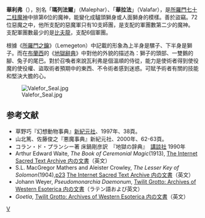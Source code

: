 '''華利弗'''（{{lang-en|'''Valefor'''}}），別名「'''瑪列法爾'''」（Malephar）、「'''華拉法'''」（Valafar），是[[所羅門七十二柱魔神|所羅門七十二柱魔神]]中排第6位的魔神，能變化成驢頭獅身或人面獅身的模樣。善於盜竊。72位惡魔之中，他所支配的惡魔軍只有10支師團，是支配的軍團數第二少的魔神。支配軍團數最少的是[[比夫龍|比夫龍]]，支配6個軍團。

根據《[[所羅門之鑰|所羅門之鑰]]》（Lemegeton）中記載的形象為上半身是騾子、下半身是獅子。而在[[科蘭·戴·布蘭西|布蘭西]]的《[[地獄辭典|地獄辭典]]》中對他的外貌的描述為：獅子的頭部、一雙鵝的腳、兔子的尾巴。對於召喚者來說瓦利弗是個溫順的侍從，能力是使術者得到使役魔的使役權、盜取術者預期中的東西、不令術者感到迷惑。可賦予術者有關的技能和堅決大膽的心。

[[File:Valefor_Seal.jpg|thumb]]

==参考文献==
* 草野巧『幻想動物事典』[[新紀元社|新紀元社]]、1997年、38頁。
* 山北篤、佐藤俊之『悪魔事典』新紀元社、2000年、62-63頁。
* コラン・ド・プランシー著 床鍋剛彦訳　『地獄の辞典』　[[講談社|講談社]] 1990年
* Arthur Edward Waite, ''The Book of Ceremonial Magic''(1913), [http://www.sacred-texts.com/grim/bcm/index.htm The Internet Sacred Text Archive 内の文書]（英文）
* S.L. MacGregor Mathers and Aleister Crowley, ''The Lesser Key of Solomon''(1904),[http://www.sacred-texts.com/grim/lks/lks05.htm p23] [http://www.sacred-texts.com/grim/lks/index.htm The Internet Sacred Text Archive 内の文書]（英文）
* Johann Weyer, ''Pseudomonarchia Daemonum'', [http://www.esotericarchives.com/solomon/weyer.htm Twilit Grotto: Archives of Western Esoterica 内の文書]（ラテン語および英文）
* ''Goetia'', [http://www.esotericarchives.com/solomon/goetia.htm Twilit Grotto: Archives of Western Esoterica 内の文書]（英文）

{{所羅門七十二柱魔神}}

[[Category:所羅門七十二柱魔神|V]]